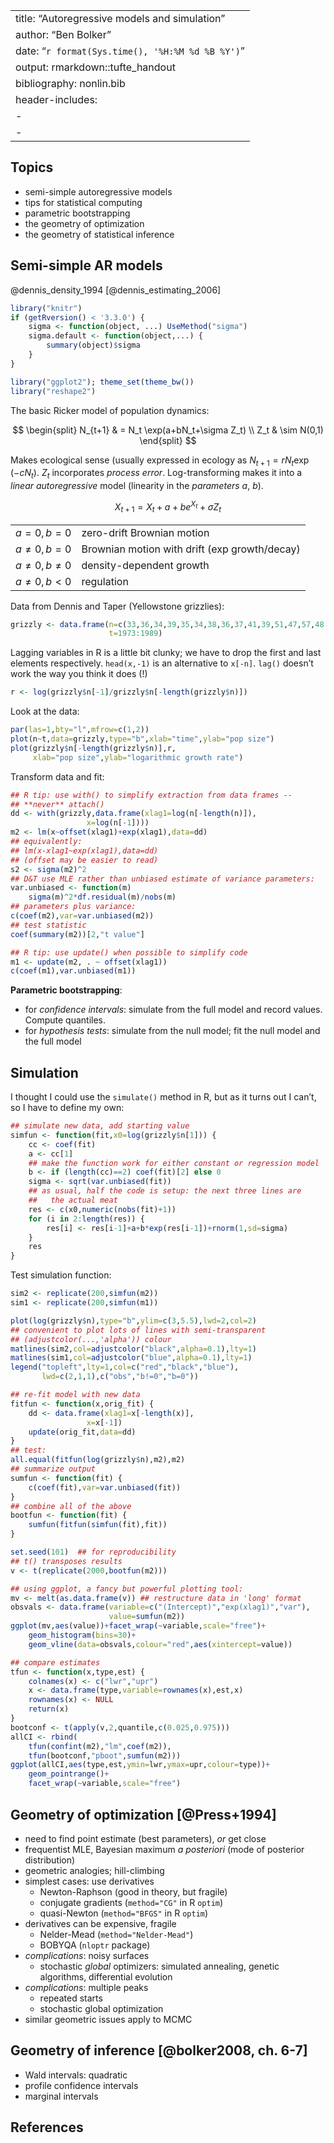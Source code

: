 


---
title: "Autoregressive models and simulation"
author: "Ben Bolker"
date:  "`r format(Sys.time(), '%H:%M %d %B %Y')`"
output: rmarkdown::tufte_handout
bibliography: nonlin.bib
header-includes:
   - \usepackage[utf8]{inputenc}
   - \usepackage{amsmath}
---

## Topics

* semi-simple autoregressive models
* tips for statistical computing
* parametric bootstrapping
* the geometry of optimization
* the geometry of statistical inference 

## Semi-simple AR models

@dennis_density_1994 [@dennis_estimating_2006]

```r
library("knitr")
if (getRversion() < '3.3.0') {
    sigma <- function(object, ...) UseMethod("sigma")
    sigma.default <- function(object,...) {
        summary(object)$sigma
    }
}
```

```r
library("ggplot2"); theme_set(theme_bw())
library("reshape2")
```

The basic Ricker model of population dynamics:

$$
\begin{split}
N_{t+1}  & = N_t \exp(a+bN_t+\sigma Z_t) \\
Z_t & \sim N(0,1)
\end{split}
$$

Makes ecological sense (usually expressed in ecology as $N_{t+1}=rN_t \exp(-cN_t)$.  $Z_t$ incorporates *process error*.
Log-transforming makes it into a *linear autoregressive* model
(linearity in the *parameters* $a$, $b$).

$$
X_{t+1} = X_t + a + b e^{X_t} + \sigma Z_t
$$


------------------------  ------------------------------------------------
$a=0,b=0$                 zero-drift Brownian motion 
$a \neq 0, b=0$           Brownian motion with drift (exp growth/decay)  
$a \neq 0, b \neq 0$       density-dependent growth 
$a \neq 0, b < 0$         regulation 
------------------------  ------------------------------------------------

Data from Dennis and Taper (Yellowstone grizzlies):

```r
grizzly <- data.frame(n=c(33,36,34,39,35,34,38,36,37,41,39,51,47,57,48,59,64),
                      t=1973:1989)
```

Lagging variables in R is a little bit clunky; we have to drop the first and
last elements respectively.  `head(x,-1)` is an alternative
to `x[-n]`.  `lag()` doesn't work the way you think it does (!)
```r
r <- log(grizzly$n[-1]/grizzly$n[-length(grizzly$n)])
```

Look at the data:
```r
par(las=1,bty="l",mfrow=c(1,2))
plot(n~t,data=grizzly,type="b",xlab="time",ylab="pop size")
plot(grizzly$n[-length(grizzly$n)],r,
     xlab="pop size",ylab="logarithmic growth rate")
```

Transform data and fit:
```r
## R tip: use with() to simplify extraction from data frames --
## **never** attach()
dd <- with(grizzly,data.frame(xlag1=log(n[-length(n)]),
                 x=log(n[-1])))
m2 <- lm(x~offset(xlag1)+exp(xlag1),data=dd)
## equivalently:
## lm(x-xlag1~exp(xlag1),data=dd)
## (offset may be easier to read)
s2 <- sigma(m2)^2
## D&T use MLE rather than unbiased estimate of variance parameters:
var.unbiased <- function(m)
    sigma(m)^2*df.residual(m)/nobs(m)
## parameters plus variance:
c(coef(m2),var=var.unbiased(m2))
## test statistic
coef(summary(m2))[2,"t value"]  
```

```r
## R tip: use update() when possible to simplify code
m1 <- update(m2, . ~ offset(xlag1))
c(coef(m1),var.unbiased(m1))
```

**Parametric bootstrapping**: 

* for *confidence intervals*: simulate from the full model and record values.  Compute quantiles.
* for *hypothesis tests*: simulate from the null model; fit the null model and the full model

## Simulation

I thought I could use the `simulate()` method in R,
but as it turns out I can't, so I have to define my own:
```r
## simulate new data, add starting value
simfun <- function(fit,x0=log(grizzly$n[1])) {
    cc <- coef(fit)
    a <- cc[1]
    ## make the function work for either constant or regression model
    b <- if (length(cc)==2) coef(fit)[2] else 0
    sigma <- sqrt(var.unbiased(fit))
    ## as usual, half the code is setup: the next three lines are
    ##   the actual meat
    res <- c(x0,numeric(nobs(fit)+1))
    for (i in 2:length(res)) {
        res[i] <- res[i-1]+a+b*exp(res[i-1])+rnorm(1,sd=sigma)
    }
    res
}
```

Test simulation function:
```r
sim2 <- replicate(200,simfun(m2))
sim1 <- replicate(200,simfun(m1))
```

```r
plot(log(grizzly$n),type="b",ylim=c(3,5.5),lwd=2,col=2)
## convenient to plot lots of lines with semi-transparent
## (adjustcolor(...,'alpha')) colour
matlines(sim2,col=adjustcolor("black",alpha=0.1),lty=1)
matlines(sim1,col=adjustcolor("blue",alpha=0.1),lty=1)
legend("topleft",lty=1,col=c("red","black","blue"),
       lwd=c(2,1,1),c("obs","b!=0","b=0"))
```

```r
## re-fit model with new data
fitfun <- function(x,orig_fit) {
    dd <- data.frame(xlag1=x[-length(x)],
                 x=x[-1])
    update(orig_fit,data=dd)
}
## test:
all.equal(fitfun(log(grizzly$n),m2),m2)
## summarize output
sumfun <- function(fit) {
    c(coef(fit),var=var.unbiased(fit))
}
## combine all of the above
bootfun <- function(fit) {
    sumfun(fitfun(simfun(fit),fit))
}
```

```r
set.seed(101)  ## for reproducibility
## t() transposes results
v <- t(replicate(2000,bootfun(m2)))
```

```r
## using ggplot, a fancy but powerful plotting tool:
mv <- melt(as.data.frame(v)) ## restructure data in 'long' format
obsvals <- data.frame(variable=c("(Intercept)","exp(xlag1)","var"),
                      value=sumfun(m2))
ggplot(mv,aes(value))+facet_wrap(~variable,scale="free")+
    geom_histogram(bins=30)+
    geom_vline(data=obsvals,colour="red",aes(xintercept=value))
```

```r
## compare estimates
tfun <- function(x,type,est) {
    colnames(x) <- c("lwr","upr")
    x <- data.frame(type,variable=rownames(x),est,x)
    rownames(x) <- NULL
    return(x)
}
bootconf <- t(apply(v,2,quantile,c(0.025,0.975)))
allCI <- rbind(
    tfun(confint(m2),"lm",coef(m2)),
    tfun(bootconf,"pboot",sumfun(m2)))
ggplot(allCI,aes(type,est,ymin=lwr,ymax=upr,colour=type))+
    geom_pointrange()+
    facet_wrap(~variable,scale="free")
```

## Geometry of optimization [@Press+1994]

* need to find point estimate (best parameters), *or* get close 
* frequentist MLE, Bayesian maximum *a posteriori* (mode of posterior distribution)
* geometric analogies; hill-climbing
* simplest cases: use derivatives
    * Newton-Raphson (good in theory, but fragile)
	* conjugate gradients (`method="CG"` in R `optim`)
	* quasi-Newton (`method="BFGS"` in R `optim`)
* derivatives can be expensive, fragile
    * Nelder-Mead (`method="Nelder-Mead"`)
	* BOBYQA (`nloptr` package)
* *complications*: noisy surfaces
    * stochastic *global* optimizers: simulated annealing, genetic algorithms, differential evolution
* *complications*: multiple peaks
    * repeated starts
	* stochastic global optimization
* similar geometric issues apply to MCMC	

## Geometry of inference [@bolker2008, ch. 6-7]

* Wald intervals: quadratic
* profile confidence intervals
* marginal intervals

## References
